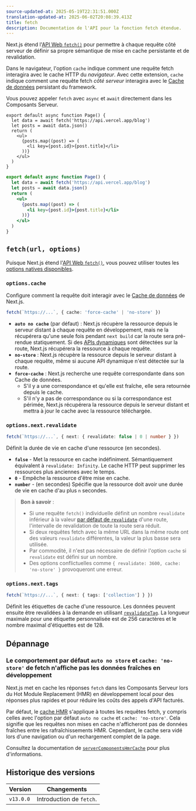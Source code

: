 ```yaml
---
source-updated-at: 2025-05-19T22:31:51.000Z
translation-updated-at: 2025-06-02T20:08:39.413Z
title: fetch
description: Documentation de l'API pour la fonction fetch étendue.
---
```


Next.js étend l'[API Web `fetch()`](https://developer.mozilla.org/docs/Web/API/Fetch_API) pour permettre à chaque requête côté serveur de définir sa propre sémantique de mise en cache persistante et de revalidation.

Dans le navigateur, l'option `cache` indique comment une requête fetch interagira avec le cache HTTP du _navigateur_. Avec cette extension, `cache` indique comment une requête fetch _côté serveur_ interagira avec le [Cache de données](/docs/app/deep-dive/caching#data-cache) persistant du framework.

Vous pouvez appeler `fetch` avec `async` et `await` directement dans les Composants Serveur.

```tsx filename="app/page.tsx" switcher
export default async function Page() {
  let data = await fetch('https://api.vercel.app/blog')
  let posts = await data.json()
  return (
    <ul>
      {posts.map((post) => (
        <li key={post.id}>{post.title}</li>
      ))}
    </ul>
  )
}
```

```jsx filename="app/page.js" switcher
export default async function Page() {
  let data = await fetch('https://api.vercel.app/blog')
  let posts = await data.json()
  return (
    <ul>
      {posts.map((post) => (
        <li key={post.id}>{post.title}</li>
      ))}
    </ul>
  )
}
```

## `fetch(url, options)`

Puisque Next.js étend l'[API Web `fetch()`](https://developer.mozilla.org/docs/Web/API/Fetch_API), vous pouvez utiliser toutes les [options natives disponibles](https://developer.mozilla.org/docs/Web/API/fetch#parameters).

### `options.cache`

Configure comment la requête doit interagir avec le [Cache de données](/docs/app/deep-dive/caching#data-cache) de Next.js.

```ts
fetch(`https://...`, { cache: 'force-cache' | 'no-store' })
```

- **`auto no cache`** (par défaut) : Next.js récupère la ressource depuis le serveur distant à chaque requête en développement, mais ne la récupérera qu'une seule fois pendant `next build` car la route sera pré-rendue statiquement. Si des [APIs dynamiques](/docs/app/getting-started/partial-prerendering#dynamic-rendering) sont détectées sur la route, Next.js récupérera la ressource à chaque requête.
- **`no-store`** : Next.js récupère la ressource depuis le serveur distant à chaque requête, même si aucune API dynamique n'est détectée sur la route.
- **`force-cache`** : Next.js recherche une requête correspondante dans son Cache de données.
  - S'il y a une correspondance et qu'elle est fraîche, elle sera retournée depuis le cache.
  - S'il n'y a pas de correspondance ou si la correspondance est périmée, Next.js récupérera la ressource depuis le serveur distant et mettra à jour le cache avec la ressource téléchargée.

### `options.next.revalidate`

```ts
fetch(`https://...`, { next: { revalidate: false | 0 | number } })
```

Définit la durée de vie en cache d'une ressource (en secondes).

- **`false`** - Met la ressource en cache indéfiniment. Sémantiquement équivalent à `revalidate: Infinity`. Le cache HTTP peut supprimer les ressources plus anciennes avec le temps.
- **`0`** - Empêche la ressource d'être mise en cache.
- **`number`** - (en secondes) Spécifie que la ressource doit avoir une durée de vie en cache d'au plus `n` secondes.

> **Bon à savoir** :
>
> - Si une requête `fetch()` individuelle définit un nombre `revalidate` inférieur à la valeur [par défaut de `revalidate`](/docs/app/api-reference/file-conventions/route-segment-config#revalidate) d'une route, l'intervalle de revalidation de toute la route sera réduit.
> - Si deux requêtes fetch avec la même URL dans la même route ont des valeurs `revalidate` différentes, la valeur la plus basse sera utilisée.
> - Par commodité, il n'est pas nécessaire de définir l'option `cache` si `revalidate` est défini sur un nombre.
> - Des options conflictuelles comme `{ revalidate: 3600, cache: 'no-store' }` provoqueront une erreur.

### `options.next.tags`

```ts
fetch(`https://...`, { next: { tags: ['collection'] } })
```

Définit les étiquettes de cache d'une ressource. Les données peuvent ensuite être revalidées à la demande en utilisant [`revalidateTag`](https://nextjs.org/docs/app/api-reference/functions/revalidateTag). La longueur maximale pour une étiquette personnalisée est de 256 caractères et le nombre maximal d'étiquettes est de 128.

## Dépannage

### Le comportement par défaut `auto no store` et `cache: 'no-store'` de fetch n'affiche pas les données fraîches en développement

Next.js met en cache les réponses `fetch` dans les Composants Serveur lors du Hot Module Replacement (HMR) en développement local pour des réponses plus rapides et pour réduire les coûts des appels d'API facturés.

Par défaut, le [cache HMR](/docs/app/api-reference/config/next-config-js/serverComponentsHmrCache) s'applique à toutes les requêtes fetch, y compris celles avec l'option par défaut `auto no cache` et `cache: 'no-store'`. Cela signifie que les requêtes non mises en cache n'afficheront pas de données fraîches entre les rafraîchissements HMR. Cependant, le cache sera vidé lors d'une navigation ou d'un rechargement complet de la page.

Consultez la documentation de [`serverComponentsHmrCache`](/docs/app/api-reference/config/next-config-js/serverComponentsHmrCache) pour plus d'informations.

## Historique des versions

| Version   | Changements             |
| --------- | ------------------- |
| `v13.0.0` | Introduction de `fetch`. |